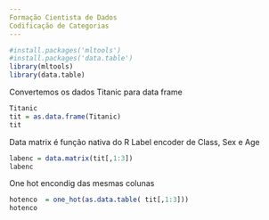 ```yaml
---
Formação Cientista de Dados
Codificação de Categorias
---
```


```r
#install.packages('mltools')
#install.packages('data.table')
library(mltools)
library(data.table)
```
Convertemos os dados Titanic para data frame

```r
Titanic
tit = as.data.frame(Titanic)
tit
```
Data matrix é função nativa do R
Label encoder de Class, Sex e Age
```r
labenc = data.matrix(tit[,1:3])
labenc
```
One hot encondig das mesmas colunas
```r
hotenco  = one_hot(as.data.table( tit[,1:3]))
hotenco
```
